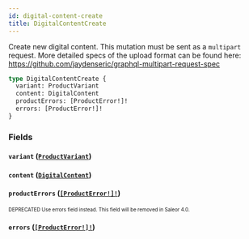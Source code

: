 ```yaml
---
id: digital-content-create
title: DigitalContentCreate
---
```


Create new digital content. This mutation must be sent as a `multipart` request. More detailed specs of the upload format can be found here: https://github.com/jaydenseric/graphql-multipart-request-spec

```graphql
type DigitalContentCreate {
  variant: ProductVariant
  content: DigitalContent
  productErrors: [ProductError!]!
  errors: [ProductError!]!
}
```

### Fields

#### `variant` ([`ProductVariant`](/developer/api-reference/objects/product-variant.mdx))

#### `content` ([`DigitalContent`](/developer/api-reference/objects/digital-content.mdx))

#### `productErrors` ([`[ProductError!]!`](/developer/api-reference/objects/product-error.mdx))

<sub><sup><span className="deprecatedTag">DEPRECATED</span> Use errors field instead. This field will be removed in Saleor 4.0.</sup></sub>

#### `errors` ([`[ProductError!]!`](/developer/api-reference/objects/product-error.mdx))
